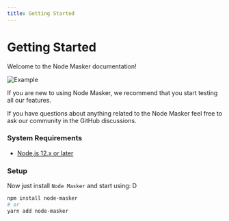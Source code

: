```yaml
---
title: Getting Started
---
```


# Getting Started

Welcome to the Node Masker documentation!


![Example](https://media.giphy.com/media/AMlJ03rEglc3JtHeLI/giphy.gif)

If you are new to using Node Masker, we recommend that you start testing all our features.

If you have questions about anything related to the Node Masker feel free to ask our community in the GitHub discussions.

### System Requirements

- [Node.js 12.x or later](https://nodejs.org/en/)

### Setup

Now just install `Node Masker` and start using: D

```bash
npm install node-masker
# or
yarn add node-masker
```
